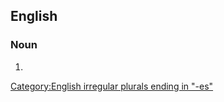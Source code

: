==English==

===Noun===
{{head|en|noun form}}

# {{plural of|pneumatolysis|lang=en}}

[[Category:English irregular plurals ending in "-es"]]